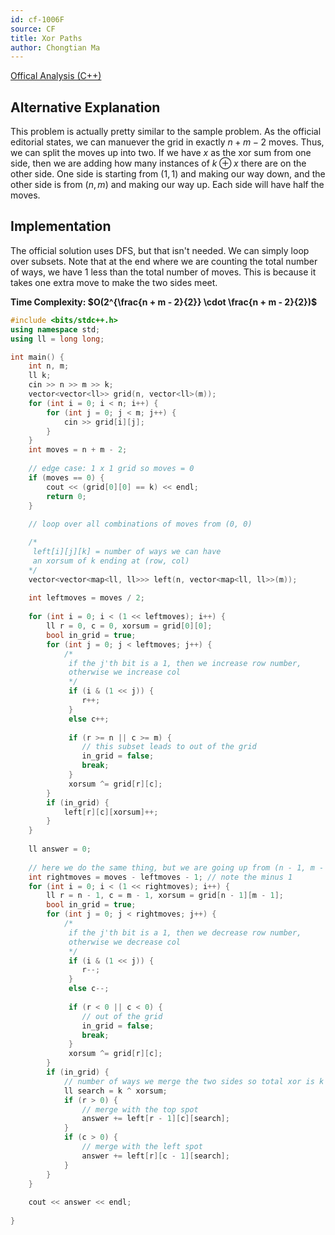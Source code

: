 ```yaml
---
id: cf-1006F
source: CF
title: Xor Paths
author: Chongtian Ma
---
```


[Offical Analysis (C++)](https://codeforces.com/blog/entry/60672)

## Alternative Explanation
This problem is actually pretty similar to the sample problem. As the official editorial states, we can manuever the grid in exactly $n + m - 2$ moves.
Thus, we can split the moves up into two. If we have $x$ as the xor sum from one side, then we are adding how many instances of $k ⊕x$ there are on the 
other side. One side is starting from $(1, 1)$ and making our way down, and the other side is from $(n, m)$ and making our way up. Each side will have half
the moves.

## Implementation
The official solution uses DFS, but that isn't needed. We can simply loop over subsets. Note that at the end where we are counting the total number of ways, we have $1$ less than the total number of moves. This is because it takes one extra move to make the two sides meet.

**Time Complexity: $O(2^{\frac{n + m - 2}{2}} \cdot \frac{n + m - 2}{2})$**

<LanguageSection>

<CPPSection>

```cpp
#include <bits/stdc++.h>
using namespace std;
using ll = long long;

int main() {
	int n, m;
	ll k;
	cin >> n >> m >> k;
	vector<vector<ll>> grid(n, vector<ll>(m));
	for (int i = 0; i < n; i++) {
		for (int j = 0; j < m; j++) {
			cin >> grid[i][j];
		}
	}
	int moves = n + m - 2;
	
	// edge case: 1 x 1 grid so moves = 0
	if (moves == 0) {
		cout << (grid[0][0] == k) << endl;
		return 0;
	}
	
	// loop over all combinations of moves from (0, 0)

	/* 
	 left[i][j][k] = number of ways we can have
	 an xorsum of k ending at (row, col)
	*/
	vector<vector<map<ll, ll>>> left(n, vector<map<ll, ll>>(m));
	
	int leftmoves = moves / 2;
	
	for (int i = 0; i < (1 << leftmoves); i++) {
		ll r = 0, c = 0, xorsum = grid[0][0];
		bool in_grid = true;
		for (int j = 0; j < leftmoves; j++) {
			/*
			 if the j'th bit is a 1, then we increase row number,
			 otherwise we increase col
			 */
			 if (i & (1 << j)) {
			 	r++;
			 }
			 else c++;
			 
			 if (r >= n || c >= m) {
			 	// this subset leads to out of the grid
			 	in_grid = false;
			 	break;
			 }
			 xorsum ^= grid[r][c];
		}
		if (in_grid) {
			left[r][c][xorsum]++;
		}
	}
	
	ll answer = 0;
	
	// here we do the same thing, but we are going up from (n - 1, m - 1)
	int rightmoves = moves - leftmoves - 1; // note the minus 1
	for (int i = 0; i < (1 << rightmoves); i++) {
		ll r = n - 1, c = m - 1, xorsum = grid[n - 1][m - 1];
		bool in_grid = true;
		for (int j = 0; j < rightmoves; j++) {
			/*
			 if the j'th bit is a 1, then we decrease row number,
			 otherwise we decrease col
			 */
			 if (i & (1 << j)) {
			 	r--;
			 }
			 else c--;
			 
			 if (r < 0 || c < 0) {
			 	// out of the grid
			 	in_grid = false;
			 	break;
			 }
			 xorsum ^= grid[r][c];
		}
		if (in_grid) {
			// number of ways we merge the two sides so total xor is k
			ll search = k ^ xorsum;
			if (r > 0) {
				// merge with the top spot
				answer += left[r - 1][c][search];
			}
			if (c > 0) {
				// merge with the left spot
				answer += left[r][c - 1][search];
			}
		}
	}
	
	cout << answer << endl;
		
}
```
  
</CPPSection>
  
</LanguageSection>
